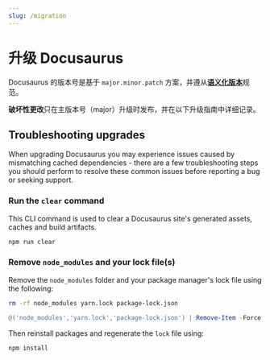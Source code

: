 ```yaml
---
slug: /migration
---
```


# 升级 Docusaurus

Docusaurus 的版本号是基于 `major.minor.patch` 方案，并遵从[**语义化版本**](https://semver.org/lang/zh-CN/)规范。

**破坏性更改**只在主版本号（major）升级时发布，并在以下升级指南中详细记录。


<DocCardList />

## Troubleshooting upgrades

When upgrading Docusaurus you may experience issues caused by mismatching cached dependencies - there are a few troubleshooting steps you should perform to resolve these common issues before reporting a bug or seeking support.

### Run the `clear` command

This CLI command is used to clear a Docusaurus site's generated assets, caches and build artifacts.

```bash npm2yarn
npm run clear
```

### Remove `node_modules` and your lock file(s)

Remove the `node_modules` folder and your package manager's lock file using the following:

<Tabs>
<TabItem label="Bash" value="bash">

```bash
rm -rf node_modules yarn.lock package-lock.json
```

</TabItem>
<TabItem label="PowerShell" value="powershell">

```powershell
@('node_modules','yarn.lock','package-lock.json') | Remove-Item -Force -Recurse -ErrorAction SilentlyContinue
```

</TabItem>
</Tabs>

Then reinstall packages and regenerate the `lock` file using:

```bash npm2yarn
npm install
```
